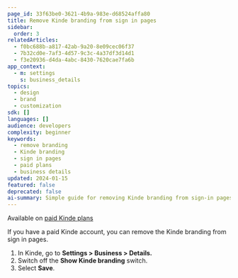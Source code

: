 ```yaml
---
page_id: 33f63be0-3621-4b9a-983e-d68524affa80
title: Remove Kinde branding from sign in pages
sidebar:
  order: 3
relatedArticles:
  - f0bc688b-a817-42ab-9a20-8e09cec06f37
  - 7b32cd0e-7af3-4d57-9c3c-4a37df3d14d1
  - f3e20936-d4da-4abc-8430-7620cae7fa6b
app_context:
  - m: settings
    s: business_details
topics:
  - design
  - brand
  - customization
sdk: []
languages: []
audience: developers
complexity: beginner
keywords:
  - remove branding
  - Kinde branding
  - sign in pages
  - paid plans
  - business details
updated: 2024-01-15
featured: false
deprecated: false
ai-summary: Simple guide for removing Kinde branding from sign-in pages for paid plan users through business settings configuration.
---
```


<Aside type="upgrade">

Available on [paid Kinde plans](https://kinde.com/pricing/)

</Aside>

If you have a paid Kinde account, you can remove the Kinde branding from sign in pages.

1. In Kinde, go to **Settings > Business > Details.**
2. Switch off the **Show Kinde branding** switch.
3. Select **Save**.
